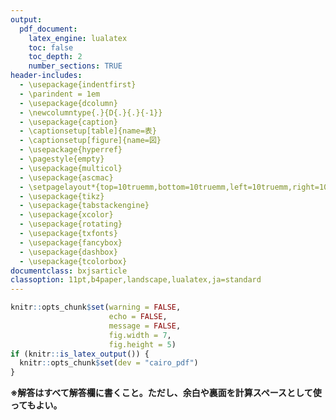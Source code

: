 ```yaml
---
output:
  pdf_document:
    latex_engine: lualatex
    toc: false
    toc_depth: 2
    number_sections: TRUE
header-includes:
  - \usepackage{indentfirst}
  - \parindent = 1em
  - \usepackage{dcolumn}
  - \newcolumntype{.}{D{.}{.}{-1}}
  - \usepackage{caption}
  - \captionsetup[table]{name=表}
  - \captionsetup[figure]{name=図}
  - \usepackage{hyperref}
  - \pagestyle{empty}
  - \usepackage{multicol}
  - \usepackage{ascmac}
  - \setpagelayout*{top=10truemm,bottom=10truemm,left=10truemm,right=10truemm}
  - \usepackage{tikz}
  - \usepackage{tabstackengine}
  - \usepackage{xcolor}
  - \usepackage{rotating}
  - \usepackage{txfonts}
  - \usepackage{fancybox}
  - \usepackage{dashbox}
  - \usepackage{tcolorbox}
documentclass: bxjsarticle
classoption: 11pt,b4paper,landscape,lualatex,ja=standard
---
```


```r
knitr::opts_chunk$set(warning = FALSE, 
                      echo = FALSE, 
                      message = FALSE,
                      fig.width = 7,
                      fig.height = 5)
if (knitr::is_latex_output()) {
  knitr::opts_chunk$set(dev = "cairo_pdf")
}
```
\renewcommand{\thefootnote}{}
\newcounter{kaunta}
\renewcommand{\thekaunta}{\arabic{kaunta}}
\newcommand{\kaunta}{\refstepcounter{kaunta}%
\thekaunta}
\def\question{\noindent\fbox{\large\makebox[1em]{\text{\kaunta}}} \hspace{1pt}}

\begin{flushleft}
\noindent
\large
3年生数学科1学期中間テスト
\end{flushleft}

\begin{flushright}
名前（\hspace{50mm}）
\end{flushright}

\vspace{1mm}
\hrule

**※解答はすべて解答欄に書くこと。ただし、余白や裏面を計算スペースとして使ってもよい。**

\begin{multicols}{2}

\question 次の計算をしなさい。

(1) $2a(3a - 5b)$ \hspace{5mm} (2) $(p + q)^2$ \hspace{5mm} (3) $(x + 3)(x + 6)$

\vspace{12mm}

(4) $4a(a - 3) - 2a(3a - 6)$ \hspace{5mm} (5) $(a - b)(c - d)$ \hspace{5mm} (6) $(x + 2)^2$ 

\vspace{12mm}

(7) $(x + 7)(x - 7)$ \hspace{5mm} (8) $(3x + 6y + 9) \times \dfrac{2}{3}x$ \hspace{5mm} (9) $(x - 3)^2$

\vspace{12mm}

(10) $(6a^2b -9ab^2) \div \dfrac{3}{2}ab$ \hspace{5mm} (11) $(2x + y - 1)(5x - 3y)$

\vspace{12mm} 

(11) $(x + \dfrac{1}{3})(x - \dfrac{1}{3})$ \hspace{5mm} (12) $(x + 6)(x + 2)$ \hspace{5mm} (13) $(7x - 2)(7x + 2)$

\vspace{12mm}

(14) $(a - b - 6)^2$ \hspace{5mm} (15) $(x - 2)^2 + (x + 4)(x + 1)$

\vspace{12mm}

\question 次の式を因数分解しなさい。

(1) $x^2 -3x +2$ \hspace{5mm} (2) $x^2  - 4$ \hspace{5mm} (3) $ax - bx$

\vspace{10mm}

(4) $y^2 -19y -42$ \hspace{5mm} (5) $x^2 -10x +16$ \hspace{5mm} (6) $a^2 + 24a + 144$

\vspace{10mm}

\columnbreak

(7) $x^2 - 36$ \hspace{5mm} (8) $x^2 -x -20$ \hspace{5mm} (9) $3x^2y +6xy^2$

\vspace{10mm}

(10) $x^2 + 7x + 6$ \hspace{5mm} (11) $2x^2 -18$ \hspace{5mm} (12) $a(x + y) -b(x + y)$ 

\vspace{10mm} 

(13) $2x^2 + 16x + 24$ \hspace{5mm} (14) $(2x + 7)^2 - (x - 3)^2$ \hspace{5mm} (15) $(2x +3)(2x -3) - (x -1)(3x  +1)$

\vspace{10mm}

\question 次の式を計算しなさい。

(1) $61 \times 59$ \hspace{5mm} (2) $18^2$ \hspace{5mm} (3) $22^2 - 18^2$ \hspace{5mm} (4) $25^2$ \hspace{5mm} (5) $101^2$

\vspace{10mm}

\question $x = 78, \, y = 38$のとき、$x^2 -2xy +y^2$の値を求めなさい。

\vspace{5mm}

\noindent\begin{tabular}{@{}p{12cm}}
\question 1辺の長さが$a$mの正方形の縦の長さを$b$m短くし、横の長さを$b$m長くした長方形を作るとき、長方形の面積は正方形の面積より$b^2\mbox{m}^2$小さくなることを証明した。

空欄ア〜オにあてはまるものを書き入れて、証明を完成させなさい。
\end{tabular}\hfill
\begin{tabular}{c}
  \begin{tikzpicture}
    \draw (0, 0) rectangle (3.3, -2);
    \draw[dashed] (0, -2.7) rectangle (2.5, 0);
    \draw[densely dashed] (0,0) arc [start angle=60, end angle=120,x radius=-2.5, y radius=-1.5];
    \draw[densely dashed] (2.5,0) arc [start angle=60, end angle=120,x radius=-0.8, y radius=-1];
    \draw(1.2,-0.2) node[inner sep=1pt, fill=white]{$a\mbox{m}$};
    \draw(2.9,-0.2) node[inner sep=1pt, fill=white]{$b\mbox{m}$};
    \draw[densely dashed] (0,0) arc [start angle=150, end angle=210,x radius=1.8, y radius=2.7];
    \draw(-0.4,-1.5) node[inner sep=1pt, fill=white]{$a\mbox{m}$};
    \draw[densely dashed] (0,-2.7) arc [start angle=150, end angle=210,x radius=-1, y radius=-0.7];
    \draw(0.3,-2.35) node[inner sep=1pt, fill=white]{$b\mbox{m}$};
  \end{tikzpicture}
\end{tabular}

\begin{itembox}[l]{証明}

長方形の縦の長さは $(\fbox{　ア　})$m, 横の長さは$(a + b)$mだから、正方形の面積から、長方形の面積をひいた差は、
$$
\begin{aligned}
\fbox{\mbox{　イ　}}^2 - (\fbox{\mbox{　ウ　}})(a + b) & = \fbox{\mbox{　エ　}} - (\fbox{\mbox{　オ　}})　\\
&= b^2(\mbox{m}^2)
\end{aligned}
$$
したがって、長方形の面積は、正方形の面積より、$b^2\mbox{m}^2$小さくなる。
\end{itembox}
\vspace{5mm}

\question 2つの続いた奇数の積に1を加えた数は、4の倍数になることを証明しなさい。

\end{multicols}




































